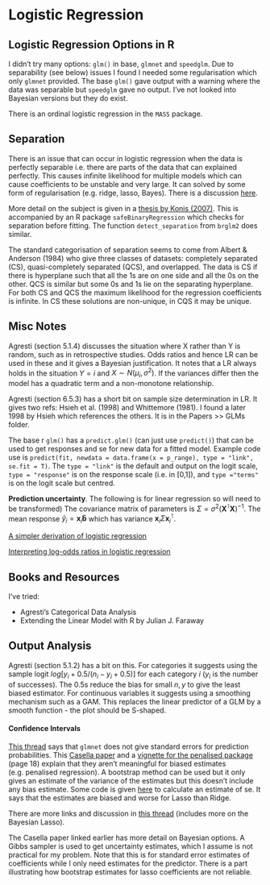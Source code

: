 # Logistic Regression

## Logistic Regression Options in R

I didn't try many options: `glm()` in base, `glmnet` and `speedglm`. Due to separability (see below) issues I found I needed some regularisation which only `glmnet` provided. The base `glm()` gave output with a warning where the data was separable but `speedglm` gave no output. I've not looked into Bayesian versions but they do exist. 

There is an ordinal logistic regression in the `MASS` package.

## Separation

There is an issue that can occur in logistic regression when the data is perfectly separable i.e. there are parts of the data that can explained perfectly. This causes infinite likelihood for multiple models which can cause coefficients to be unstable and very large. It can solved by some form of regularisation (e.g. ridge, lasso, Bayes). There is a discussion [here](https://stats.stackexchange.com/questions/11109/how-to-deal-with-perfect-separation-in-logistic-regression).

More detail on the subject is given in a [thesis by Konis (2007)](https://ora.ox.ac.uk/objects/uuid:8f9ee0d0-d78e-4101-9ab4-f9cbceed2a2a). This is accompanied by an R package `safeBinaryRegression` which checks for separation before fitting. The function `detect_separation` from `brglm2` does similar.

The standard categorisation of separation seems to come from Albert & Anderson (1984) who give three classes of datasets: completely separated (CS), quasi-completely separated (QCS), and overlapped. The data is CS if there is hyperplane such that all the 1s are on one side and all the 0s on the other. QCS is similar but some 0s and 1s lie on the separating hyperplane. For both CS and QCS the maximum likelihood for the regression coefficients is infinite. In CS these solutions are non-unique, in CQS it may be unique.

## Misc Notes

Agresti (section 5.1.4) discusses the situation where X rather than Y is random, such as in retrospective studies. Odds ratios and hence LR can be used in these and it gives a Bayesian justification. It notes that a LR always holds in the situation $Y=i$ and $X\sim N(\mu_i, \sigma^2)$. If the variances differ then the model has a quadratic term and a non-monotone relationship.  

Agresti (section 6.5.3) has a short bit on sample size determination in LR. It gives two refs: Hsieh et al. (1998) and Whittemore (1981). I found a later 1998 by Hsieh which references the others. It is in the Papers >> GLMs folder.

The base r `glm()` has a `predict.glm()` (can just use `predict()`) that can be used to get responses and se for new data for a fitted model. Example code use is `predict(fit, newdata = data.frame(x = p_range), type = "link", se.fit = T)`. The `type = "link"` is the default and output on the logit scale, `type = "response"` is on the response scale (i.e. in [0,1]), and `type ="terms"` is on the logit scale but centred.

**Prediction uncertainty**. The following is for linear regression so will need to be transformed) The covariance matrix of parameters is $\Sigma = \sigma^2(\mathbf{X}^\intercal\mathbf{X})^{-1}$. The mean response $\hat y_i=\mathbf{x}_i\mathbf{\hat b}$ which has variance $\mathbf{x}_i\Sigma\mathbf{x}_i^\intercal$.

[A simpler derivation of logistic regression](http://www.win-vector.com/blog/2011/09/the-simpler-derivation-of-logistic-regression/)

[Interpreting log-odds ratios in logistic regression](https://stats.idre.ucla.edu/other/mult-pkg/faq/general/faq-how-do-i-interpret-odds-ratios-in-logistic-regression/)

## Books and Resources

I've tried:

+ Agresti's Categorical Data Analysis
+ Extending the Linear Model with R by Julian J. Faraway

## Output Analysis

Agresti (section 5.1.2) has a bit on this. For categories it suggests using the sample logit $log[y_i+0.5/(n_i-y_i+0.5)]$ for each category $i$ ($y_i$ is the number of successes). The 0.5s reduce the bias for small $n,y$ to give the least biased estimator. For continuous variables it suggests using a smoothing mechanism such as a GAM. This replaces the linear predictor of a GLM by a smooth function - the plot should be S-shaped.

#### Confidence Intervals

[This thread](https://stackoverflow.com/questions/39750965/confidence-intervals-for-ridge-regression) says that `glmnet` does not give standard errors for prediction probabilities. This [Casella paper](http://www.stat.ufl.edu/archived/casella/Papers/BL-Final.pdf) and a [vignette for the penalised package](https://cran.r-project.org/web/packages/penalized/vignettes/penalized.pdf) (page 18) explain that they aren't meaningful for biased estimates (e.g. penalised regression). A bootstrap method can be used but it only gives an estimate of the variance of the estimates but this doesn't include any bias estimate. Some code is given [here](https://www.reddit.com/r/statistics/comments/1vg8k0/standard_errors_in_glmnet/) to calculate an estimate of se. It says that the estimates are biased and worse for Lasso than Ridge.

There are more links and discussion in [this thread](https://stats.stackexchange.com/questions/91462/standard-errors-for-lasso-prediction-using-r) (includes more on the Bayesian Lasso).

The Casella paper linked earlier has more detail on Bayesian options. A Gibbs sampler is used to get uncertainty estimates, which I assume is not practical for my problem. Note that this is for standard error estimates of coefficients while I only need estimates for the predictor. There is a part illustrating how bootstrap estimates for lasso coefficients are not reliable. 


